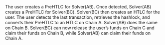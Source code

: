 <Steps>
  <Step title="User Commit">
    The user creates a PreHTLC for Solver(AB).
  </Step>
  <Step title="Solver(AB) Commit">
    Once detected, Solver(AB) creates a PreHTLC for Solver(BC).
  </Step>
  <Step title="Solver(BC) Lock">
    Solver(BC) then creates an HTLC for the user.
  </Step>
  <Step title="User, Solver(AB) AddLock">
    The user detects the last transaction, retrieves the hashlock, and converts their PreHTLC to an HTLC on Chain A. Solver(AB) does the same on Chain B.
  </Step>
  <Step title="Unlocks">
    Solver(BC) can now release the user’s funds on Chain C and claim their funds on Chain B, while Solver(AB) can claim their funds on Chain A.
  </Step>
</Steps>